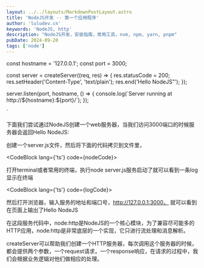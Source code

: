 ```yaml
---
layout: ../../layouts/MarkdownPostLayout.astro
title: 'NodeJS开发 -- 第一个应用程序'
author: 'luludev.cn'
keywords: 'NodeJS, http'
description: "NodeJS开发，安装指南，常用工具，nvm, npm, yarn, pnpm"
pubDate: 2024-09-20
tags: ['node']
---
```



const hostname = '127.0.0.1';
const port = 3000;

const server = createServer((req, res) => {
  res.statusCode = 200;
  res.setHeader('Content-Type', 'text/plain');
  res.end('Hello NodeJS”');
});

server.listen(port, hostname, () => {
  console.log(\`Server running at http://\${hostname}:\${port}/\`);
});

`


下面我们尝试通过NodeJS创建一个web服务器，当我们访问3000端口的时候服务器会返回Hello NodeJS:

创建一个server.js文件，然后将下面的代码拷贝到文件里，

<CodeBlock lang={'ts'} code={nodeCode}></CodeBlock>

打开terminal或者常用的终端，执行node server.js服务启动了就可以看到一条log显示在终端

<CodeBlock lang={'ts'} code={logCode}></CodeBlock>

然后打开浏览器，输入服务的地址和端口号，http://127.0.0.1:3000， 就可以看到在页面上输出了Hello NodeJS

在这段服务代码中，node:http是NodeJS的一个核心模块，为了兼容尽可能多的HTTP应用，node:http是非常底层的一个实现，它只进行流处理和消息解析。

createServer可以帮助我们创建一个HTTP服务器，每次调用这个服务器的时候，都会提供两个参数，一个request请求，一个response响应，在请求的过程中，我们会根据业务逻辑对他们做相应的处理。


